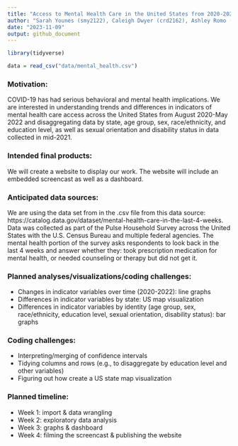 ```yaml
---
title: "Access to Mental Health Care in the United States from 2020-2022"
author: "Sarah Younes (smy2122), Caleigh Dwyer (crd2162), Ashley Romo (ar4459), Hsin Yi (Cindy) Tseng (ht2607), Wen Dai (wz2629)"
date: "2023-11-09"
output: github_document
---
```


```r
library(tidyverse)
```

```r
data = read_csv("data/mental_health.csv")
```

### Motivation:

COVID-19 has had serious behavioral and mental health implications. We are interested in understanding trends and differences in indicators of mental health care access across the United States from August 2020-May 2022 and disaggregating data by state, age group, sex, race/ethnicity, and education level, as well as sexual orientation and disability status in data collected in mid-2021.

### Intended final products:

We will create a website to display our work. The website will include an embedded screencast as well as a dashboard.

### Anticipated data sources:

We are using the data set from in the .csv file from this data source: https://catalog.data.gov/dataset/mental-health-care-in-the-last-4-weeks. Data was collected as part of the Pulse Household Survey across the United States with the U.S. Census Bureau and multiple federal agencies. The mental health portion of the survey asks respondents to look back in the last 4 weeks and answer whether they: took prescription medication for mental health, or needed counseling or therapy but did not get it.

### Planned analyses/visualizations/coding challenges:

* Changes in indicator variables over time (2020-2022): line graphs
* Differences in indicator variables by state: US map visualization
* Differences in indicator variables by identity (age group, sex, race/ethnicity, education level, sexual orientation, disability status): bar graphs

### Coding challenges:

* Interpreting/merging of confidence intervals
* Tidying columns and rows (e.g., to disaggregate by education level and other variables)
* Figuring out how create a US state map visualization

### Planned timeline:

* Week 1: import & data wrangling
* Week 2: exploratory data analysis
* Week 3: graphs & dashboard
* Week 4: filming the screencast & publishing the website
